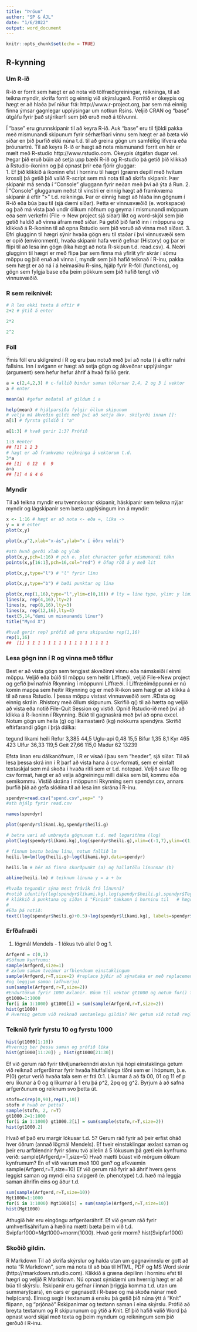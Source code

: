 ```yaml
---
title: "Þróun"
author: "SP & ÁJL"
date: "1/6/2022"
output: word_document
---
```


```r
knitr::opts_chunk$set(echo = TRUE)
```

## R-kynning
### Um R-ið

  R-ið er forrit sem hægt er að nota við tölfræðigreiningar, reikninga, til að teikna myndir, skrifa forrit og einnig við skýrslugerð. Forritið er ókeypis og hægt er að hlaða því niður frá: http://www.r-project.org, þar sem má einnig finna ýmsar gagnlegar upplýsingar um notkun Rsins. Veljið CRAN og “base” útgáfu fyrir það stýrikerfi sem þið eruð með á tölvunni. 
  
  Í “base” eru grunnskipanir til að keyra R-ið. Auk “base” eru til fjöldi pakka með mismunandi skipunum fyrir sérhæfðari vinnu sem hægt er að bæta við síðar en þið þurfið ekki núna t.d. til að greina gögn um samfélög lífvera eða þróunartré. Til að keyra R-ið er hægt að nota mismunandi forrit en hér er mælt með R-studio http://www.rstudio.com. Ókeypis útgáfan dugar vel.
Þegar þið eruð búin að setja upp bæði R-ið og R-studio þá getið þið klikkað á Rstudio-íkoninn og þá opnast þrír eða fjórir gluggar:            
1. Ef þið klikkið á íkoninn efst í horninu til hægri (grænn depill með hvítum krossi) þá getið þið valið R-script sem má nota til að skrifa skipanir. Þær skipanir má senda í “Console” gluggann fyrir neðan með því að ýta á Run.
2. Í “Console” glugganum neðst til vinstri er einnig hægt að framkvæma skipanir á eftir “>” t.d. reikninga. Þar er einnig hægt að hlaða inn gögnum í R-ið eða búa þau til (sjá dæmi síðar). Þetta er vinnusvæðið (e. workspace) og það má vista það undir ólíkum nöfnum og geyma í mismunandi möppum eða sem verkefni (File -> New project sjá síðar) líkt og word-skjöl sem þið getið haldið að vinna áfram með síðar. Þá getið þið farið inn í möppuna og klikkað á R-íkoninn til að opna Rstudio sem þið voruð að vinna með síðast.
3. Efri glugginn til hægri sýnir hvaða gögn eru til staðar í því vinnusvæði sem er opið (environment), hvaða skipanir hafa verið gefnar (History) og þar er flipi til að lesa inn gögn (líka hægt að nota R-skipun t.d. read.csv).
4. Neðri glugginn til hægri er með flipa þar sem finna má yfirlit yfir skrár í sömu möppu og þið eruð að vinna í, myndir sem þið hafið teiknað í R-inu, pakka sem hægt er að ná í á heimasíðu R-sins, hjálp fyrir R-föll (functions), og gögn sem fylgja base eða þeim pökkum sem þið hafið tengt við vinnusvæðið.

### R sem reiknivél:
```r
# R les ekki texta á eftir #
2+2 # ýtið á enter

2*2

2^2

```

### Föll
Ýmis föll eru skilgreind í R og eru þau notuð með því að nota () á eftir nafni fallsins. Inn í svigann er hægt að setja gögn og ákveðnar upplýsingar (argument) sem hefur hefur áhrif á hvað fallið gerir.
```r
a = c(2,4,2,3) # c-fallið bindur saman tölurnar 2,4, 2 og 3 í vektor
a # enter

mean(a) #gefur meðatal af gildum í a

help(mean) # hjálparsíða fylgir öllum skipunum
# velja má ákveðin gildi með því að setja ákv. skilyrði innan []:
a[1] # fyrsta gildið í "a"

a[1:3] # hvað gerir 1:3? Prófið

1:3 #enter
## [1] 1 2 3
# hægt er að framkvæma reikninga á vektorum t.d.
3*a
## [1]  6 12  6  9
a+a
## [1] 4 8 4 6
```

### Myndir
Til að teikna myndir eru tvennskonar skipanir, háskipanir sem teikna nýjar myndir og lágskipanir sem bæta upplýsingum inn á myndir:
```r
x <- 1:16 # hægt er að nota <- eða =, líka ->
y = x # enter
plot(x,y)

plot(x,y^2,xlab="x-ás",ylab="x í öðru veldi") 

#ath hvað gerði xlab og ylab
plot(x,y,pch=1:16) # pch e. plot character gefur mismunandi tákn 
points(x,y[16:1],pch=16,col="red") # öfug röð á y með lit

plot(x,y,type="l") # "l" fyrir línu

plot(x,y,type="b") # bæði punktar og lína

plot(x,rep(1,16),type="l",ylim=c(0,16)) # lty = line type, ylim: y limits
lines(x, rep(4,16),lty=2)
lines(x, rep(8,16),lty=3)
lines(x, rep(12,16),lty=4)
text(5,14,"dæmi um mismunandi línur")
title("Mynd X")

#hvað gerir rep? prófið að gera skipunina rep(1,16)
rep(1,16)
##  [1] 1 1 1 1 1 1 1 1 1 1 1 1 1 1 1 1
```

### Lesa gögn inn í R og vinna með töflur
Best er að vista gögn sem tengjast ákveðinni vinnu eða námskeiði í einni möppu. Veljið eða búið til möppu sem heitir Líffræði, veljið File->New project og gefið því nafnið Rkynning í möppunni Líffræði. Í Líffræðimöppunni er nú komin mappa sem heitir Rkynning og er með R-íkon sem hægt er að klikka á til að ræsa Rstudio. Í þessa möppu vistast vinnusvæðið sem .RData og einnig skráin .Rhistory með öllum skipunum. Skrifið q() til að hætta og veljið að vista eða notið File-Quit Session og vistið. Opnið Rstudio-ið með því að klikka á R-íkoninn í Rkynning.
Búið til gagnaskrá með því að opna excel. Notum gögn  um heila (g) og líkamsstærð (kg) nokkurra spendýra. Skrifíð eftirfarandi gögn í þrjá dálka:

tegund 	likami	 heili
Refur 	3,385	 	44,5
Uglu-api 	0,48	 	15,5
Bifur 		1,35 		8,1
Kyr 		465		423
Ulfur 		36,33 	119,5
Geit 		27,66 	115,0
Madur 	62 		13239

Efsta línan eru dálkanöfnum, í R er vísað í þau sem “header”, sjá síðar. Til að lesa þessa skrá inn í R þarf að vista hana á csv-formati, sem er einfalt textaskjal sem má skoða í hvaða ritli sem er t.d. notepad. Veljið save file og csv format, hægt er að velja aðgreiningu milli dálka sem bil, kommu eða semikommu. Vistið skrána í möppunni Rkynning sem spendyr.csv, annars þurfið þið að gefa slóðina til að lesa inn skrána í R-inu.
```r
spendyr=read.csv("spend.csv",sep=" ") 
#ath hjálp fyrir read.csv

names(spendyr)

plot(spendyr$líkami.kg,spendyr$heili.g) 

# betra væri að umbreyta gögnunum t.d. með logarithma (log)
plot(log(spendyr$líkami.kg),log(spendyr$heili.g),xlim=c(-1,7),ylim=c(1,10)) 

# finnum bestu beinu línu, notum fallið lm
heili.lm=lm(log(heili.g)~log(líkami.kg),data=spendyr)

heili.lm # hér má finna skurðpunkt (a) og hallatölu línunnar (b)

abline(heili.lm) # teiknum línuna y = a + bx

#hvaða tegundir sýna mest frávik frá línunni?
#notið identify(log(spendyr$líkami.kg),log(spendyr$heili.g),spendyr$Tegund)
# klikkið á punktana og síðan á "Finish" takkann í horninu til   # hægri fyrir ofan myndina
# 
#Eða þá notið:
text((log(spendyr$heili.g)+0.5)~log(spendyr$líkami.kg), labels=spendyr$Tegund,data=spendyr, cex=0.9, font=2)
```

### Erfðafræði
1. lögmál Mendels - 1 lókus tvö allel 0 og 1. 

```r
Arfgerd = c(0,1)
#Söfnum kynfrumu:
sample(Arfgerd,size=1) 
# æxlum saman tveimur arfblendnum einstaklingum
sample(Arfgerd,r=T,size=2) #replace þýðir að sýnataka er með replacement #(þe hefur ekki áhrif á næstu sýnatöku) 
#og leggjum saman (afhverju)
sum(sample(Arfgerd,r=T,size=2))
#Endurtökum fyrir 1000 æxlanir. Búum til vektor gt1000 og notum for() fallið:
gt1000=1:1000
for(i in 1:1000) gt1000[i] = sum(sample(Arfgerd,r=T,size=2)) 
hist(gt1000)
# Hvernig getum við reiknað væntanlegu gildin? Hér getum við notað reglur um líkur á óháðum og aðskildum atburðum þe.P (A og B) = P(A)*P(B) og P(A eða B) = P(A)+ P(B). Líkurnar á að fá 00, 01 og 11 eru þá 0.25, 0.5 og 0.25 þar sem P(0)=P(1)=0.5. Afhverju eru líkurnar á 01 = 0.5? Hvernig ber þessu saman við séða fjöldann? Hér þarf að margfalda með heildarfjölda.
```

### Teiknið fyrir fyrstu 10 og fyrstu 1000
``` r
hist(gt1000[1:10])
#hvernig ber þessu saman og prófið líka 
hist(gt1000[11:20]) ; hist(gt1000[21:30])
```
Ef við gerum ráð fyrir tilviljunarkenndri æxlun hjá hópi einstaklinga getum við reiknað arfgerðirnar fyrir hvaða hlutfallslega tíðni sem er í hópnum, þ.e. P(0) getur verið hvaða tala sem er frá 0:1. Líkurnar á að fá 00, 01 og 11 ef p eru líkunar á 0 og q líkurnar á 1 eru þá p^2, 2pq og g^2. Byrjum á að safna arfgerðunum og reiknum svo þetta út.
```r
stofn=c(rep(0,90),rep(1,10))
stofn # hvað er þetta?
sample(stofn, 2, r=T)
gt1000.2=1:1000
for(i in 1:1000) gt1000.2[i] = sum(sample(stofn,r=T,size=2)) 
hist(gt1000.2)
```
Hvað ef það eru margir lókusar t.d. 5? Gerum ráð fyrir að þeir erfist óháð hver öðrum (annað lögmál Mendels). Ef tveir einstaklingar æxlast saman og þeir eru arfblendnir fyrir sömu tvö allelin á 5 lókusum þá gæti ein kynfruma verið:
sample(Arfgerd,r=T,size=5)
Hvað mætti búast við mörgum ólíkum kynfrumum? En ef við værum með 100 gen?
og afkvæmin
sample(Arfgerd,r=T,size=10)
Ef við gerum ráð fyrir að áhrif hvers gens leggist saman og myndi eina svipgerð (e. phenotype) t.d. hæð má leggja saman áhrifin eins og áður t.d.
```r
sum(sample(Arfgerd,r=T,size=10))
Mgt1000=1:1000
for(i in 1:1000) Mgt1000[i] = sum(sample(Arfgerd,r=T,size=10))
hist(Mgt1000)
```
Athugið hér eru eingöngu arfgerðaráhrif. Ef við gerum ráð fyrir umhverfisáhrifum á hæðina mætti bæta þeim við t.d.
Svipfar1000=Mgt1000+rnorm(1000). Hvað gerir rnorm?
hist(Svipfar1000)

### Skoðið gildin.
R Markdown 
Til að skrifa skýrslur og halda utan um gagnavinnslu er gott að nota “R Markdown”, sem má nota til að búa til HTML, PDF og MS Word skrár (http://rmarkdown.rstudio.com).
Klikkið á græna depilinn í horninu efst til hægri og veljið R Markdown. Nú opnast sýnidæmi um hvernig hægt er að búa til skýrslu. Rskipanir eru gefnar í innan þriggja komma t.d. utan um summary(cars), en cars er gagnasett í R-base og má skoða nánar með help(cars). Einsog segir í textanum á ensku þá getið þið núna ýtt á “Knit” flipann, og “prjónað” Rskipanirnar og textann saman í eina skýrslu.
Prófið að breyta textanum og R skipununum og ýtið á Knit. Ef þið hafið valið Word þá opnast word skjal með texta og þeim myndum og reikningum sem þið gerðuð í R-inu. 
